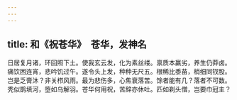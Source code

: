 ```yaml
---
---
---
```

title: 和《祝苍华》　苍华，发神名
---



日居复月诸，环回照下土。使我玄云发，化为素丝缕。禀质本羸劣，养生仍莽卤。痛饮困连宵，悲吟饥过午。遂令头上发，种种无尺五。根稀比黍苗，梢细同钗股。岂是乏膏沐？非关栉风雨。最为悲伤多，心焦衰落苦。馀者能有几？落者不可数。秃似鹊填河，堕如乌解羽。苍华何用祝，苦辞亦休吐。匹如剃头僧，岂要巾冠主？